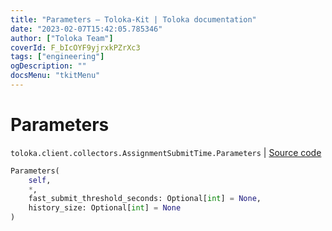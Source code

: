 ```yaml
---
title: "Parameters — Toloka-Kit | Toloka documentation"
date: "2023-02-07T15:42:05.785346"
author: ["Toloka Team"]
coverId: F_bIcOYF9yjrxkPZrXc3
tags: ["engineering"]
ogDescription: ""
docsMenu: "tkitMenu"
---
```


# Parameters
`toloka.client.collectors.AssignmentSubmitTime.Parameters` | [Source code](https://github.com/Toloka/toloka-kit/blob/v1.1.3/src/client/collectors.py#L244)

```python
Parameters(
    self,
    *,
    fast_submit_threshold_seconds: Optional[int] = None,
    history_size: Optional[int] = None
)
```
